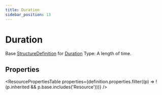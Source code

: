 ```yaml
---
title: Duration
sidebar_position: 13
---
```


# Duration

Base <a href="/docs/api/fhir/resources/structuredefinition">StructureDefinition</a> for <a href="/docs/api/fhir/datatypes/duration">Duration</a> Type: A length of time.

<Tabs queryString="section">
<TabItem value="schema" label="Schema" default>


## Properties


<ResourcePropertiesTable properties={definition.properties.filter((p) => !(p.inherited && p.base.includes('Resource')))} />


</TabItem>
  
  
  
  

</Tabs>
